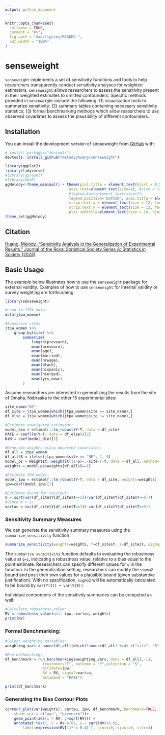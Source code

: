 ```yaml
---
output: github_document
---
```


<!-- README.md is generated from README.Rmd. Please edit that file -->

```r
knitr::opts_chunk$set(
  collapse = TRUE,
  comment = "#>",
  fig.path = "man/figures/README-",
  out.width = "100%"
)
```

# senseweight

<!-- badges: start -->
<!-- badges: end -->

`senseweight` implements a set of sensitivity functions and tools to help researchers transparently conduct sensitivity analyses for weighted estimators. `senseweight` allows researchers to assess the sensitivity present in their weighted estimates to omitted confounders. Specific methods provided in `senseweight` include the following: (1) visualization tools to summarize sensitivity; (2) summary tables containing necessary sensitivity statistics; (3) formal benchmarking methods which allow researchers to use observed covariates to assess the plausibility of different confounders. 

## Installation

You can install the development version of senseweight from [GitHub](https://github.com/) with:

``` r
# install.packages("devtools")
devtools::install_github("melodyyhuang/senseweight")
```
```r
library(ggplot2)
library(tidyverse)
#library(ggrepel)
#library(metR)
ggMelody<-theme_minimal() + theme(plot.title = element_text(hjust = 0.5, size = 17, face = "bold"),
                             axis.text=element_text(size=9), #size = 12
                             #legend.text=element_text(size=7),
                             legend.position='bottom', axis.title = element_text(size = 12),
                             strip.text.x = element_text(size = 12, face='bold'),
                             strip.text.y = element_text(size = 12, face='bold'),
                             plot.subtitle=element_text(size = 14, hjust=0.5))
theme_set(ggMelody)
```

## Citation
[Huang, Melody. "Sensitivity Analysis in the Generalization of Experimental Results."  Journal of the Royal Statistical Society Series A: Statistics in Society (2024)](https://academic.oup.com/jrsssa/advance-article-abstract/doi/10.1093/jrsssa/qnae012/7626119)

## Basic Usage

The example below illustrates how to use the `senseweight` package for external validity. Examples of how to use `senseweight` for internal validity or survey weighting are forthcoming. 

```r
library(senseweight)

#Load in JTPA data: 
data(jtpa_women)
```


```r
#Summarize sites
jtpa_women %>%
    group_by(site) %>%
        summarize(
            length(prevearn),
            mean(prevearn),
            mean(age),
            mean(married),
            mean(hrwage),
            mean(black),
            mean(hispanic),
            mean(hsorged),
            mean(yrs_educ)
        )
```


Assume researchers are interested in generalizing the results from the site of Omaha, Nebraska to the other 15 experimental sites: 
```r
site_name="NE"
df_site = jtpa_women[which(jtpa_women$site == site_name),]
df_else = jtpa_women[which(jtpa_women$site != site_name),]

#Estimate unweighted estimator: 
model_dim = estimatr::lm_robust(Y~T, data = df_site)
PATE = coef(lm(Y~T, data = df_else))[2]
DiM = coef(model_dim)[2]

#Generate weights using observed covariates:
df_all = jtpa_women
df_all$S = ifelse(jtpa_women$site == "NE", 1, 0)
model_ps = WeightIt::weightit((1-S)~.-site-T-Y, data = df_all, method='ebal', estimand="ATT")
weights = model_ps$weights[df_all$S==1]

#Estimate IPW model: 
model_ipw = estimatr::lm_robust(Y~T, data = df_site, weights=weights)
ipw=coef(model_ipw)[2]

#Estimate bound for var(tau):
m = sqrt(var(df_site$Y[df_site$T==1])/var(df_site$Y[df_site$T==0]))
#Since m > 1:
vartau = var(df_site$Y[df_site$T==1])-var(df_site$Y[df_site$T==0])
```

### Sensitivity Summary Measures 
We can generate the sensitivity summary measures using the `summarize_sensitivity` function: 
```r
summarize_sensitivity(weights=weights, Y=df_site$Y, Z=df_site$T, sigma2 = vartau, estimand='PATE')
```


The `summarize_sensitivity` function defaults to evaluating the robustness value at `q=1`, indicating a robustness value, relative to a bias equal to the point estimate. Researchers can specify different values for `q` in the function. In the generalization setting, researchers can modify the `sigma2` bound and posit their own values for a plausible bound (given substantive justification). With no specification, `sigma2` will be automatically calculated to be bound by `var(Y(1)) + var(Y(0))`. 

Individual components of the sensitivity summaries can be computed as well: 

```r
#Calculate robustness value:
RV = robustness_value(q=1, ipw, vartau, weights)
print(RV)
```


### Formal Benchmarking: 
```r
#Select weighting variables: 
weighting_vars = names(df_all)[which(!names(df_all) %in% c("site", "S", "Y", "T"))]

#Run bechmarking: 
df_benchmark = run_benchmarking(weighting_vars, data = df_all[,-1], 
                 treatment="T", outcome = "Y",selection = "S", 
                 estimate=ipw, 
                 RV = RV, sigma2=vartau, 
                 estimand = "PATE")

print(df_benchmark)
```

### Generating the Bias Contour Plots 
```r
contour_plot(var(weights), vartau, ipw, df_benchmark, benchmark=TRUE, shade=TRUE,
    shade_var = c("age", "prevearn"))+
    geom_point(aes(x = RV, y=sqrt(RV))) +
    annotate("text", x = RV-0.01, y = sqrt(RV)+0.02, 
        label=expression(RV[1]*"= 0.41"), hjust=0, vjust=0, size=3)
```